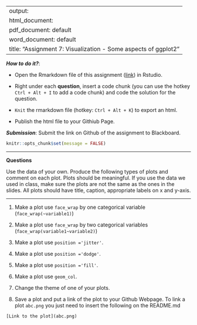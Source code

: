 
---
output: 
  html_document:
  pdf_document: default
  word_document: default
title: "Assignment 7: Visualization - Some aspects of ggplot2"
---

***How to do it?***: 

- Open the Rmarkdown file of this assignment ([link](fa2020_assignment7.Rmd)) in Rstudio. 

- Right under each **question**, insert  a code chunk (you can use the hotkey `Ctrl + Alt + I` to add a code chunk) and code the solution for the question. 

- `Knit` the rmarkdown file (hotkey: `Ctrl + Alt + K`) to export an html.  

-  Publish the html file to your Githiub Page. 

***Submission***: Submit the link on Github of the assignment to Blackboard.

```r
knitr::opts_chunk$set(message = FALSE)
```

-------

**Questions**

Use the data of your own.  Produce the following types of plots and comment on each plot. Plots should be meaningful. If you use the data we used in class, make sure the plots are not the same as the ones in the slides. All plots should have title, caption, appropriate labels on x and y-axis. 

-------

1. Make a plot use `face_wrap` by one categorical variable (`face_wrap(~variable1)`)

2. Make a plot use `face_wrap` by two categorical variables (`face_wrap(variable1~variable2)`)

3. Make a plot use `position ='jitter'`. 

4. Make a plot use `position ='dodge'`.

5. Make a plot use `position ='fill'`. 

6. Make a plot use `geom_col`.

7. Change the theme of one of your plots. 

8. Save a plot and put a link of the plot to your Github Webpage.  To link a plot `abc.png` you just need to insert the following on the README.md

```r
[Link to the plot](abc.png)
```





